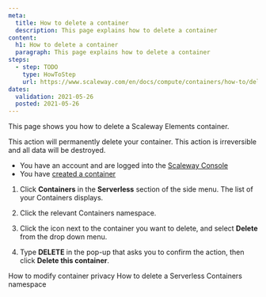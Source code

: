 ```yaml
---
meta:
  title: How to delete a container
  description: This page explains how to delete a container
content:
  h1: How to delete a container
  paragraph: This page explains how to delete a container
steps:
  - step: TODO
    type: HowToStep
    url: https://www.scaleway.com/en/docs/compute/containers/how-to/delete-a-container
dates:
  validation: 2021-05-26
  posted: 2021-05-26
---
```


This page shows you how to delete a Scaleway Elements container.

<Message type="important">
  This action will permanently delete your container. This action is irreversible and all data will be destroyed.
</Message>

<Message type="requirement">

  - You have an account and are logged into the [Scaleway Console](https://console.scaleway.com)
  - You have [created a container](/compute/containers/how-to/deploy-a-container/)

</Message>

1. Click **Containers** in the **Serverless** section of the side menu. The list of your Containers displays.

2. Click the relevant Containers namespace.

2. Click the <Icon name="more" /> icon next to the container you want to delete, and select **Delete** from the drop down menu. 

3. Type **DELETE** in the pop-up that asks you to confirm the action, then click **Delete this container**.

<Navigation title="See Also">
  <PreviousButton to="/compute/containers/how-to/modify-container-privacy/">How to modify container privacy</PreviousButton>
  <NextButton to="/compute/containers/how-to/delete-a-containers-namespace/">How to delete a Serverless Containers namespace</NextButton>
</Navigation>
